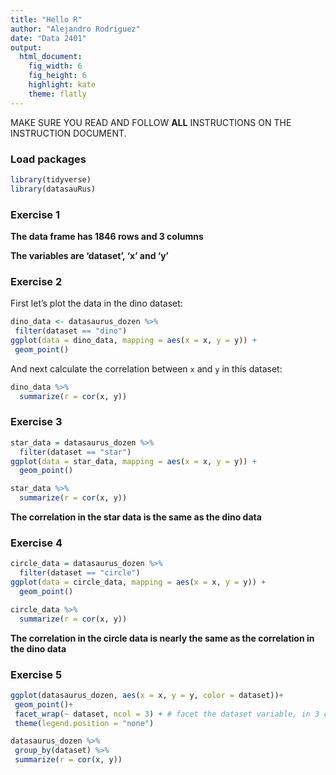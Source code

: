 ```yaml
---
title: "Hello R"
author: "Alejandro Rodriguez"
date: "Data 2401"
output: 
  html_document: 
    fig_width: 6
    fig_height: 6
    highlight: kate
    theme: flatly
---
```


MAKE SURE YOU READ AND FOLLOW **ALL** INSTRUCTIONS ON THE INSTRUCTION DOCUMENT. 

### Load packages


```r
library(tidyverse) 
library(datasauRus)
```


### Exercise 1

**The data frame has 1846 rows and 3 columns** 

**The variables are 'dataset', 'x' and 'y'**

### Exercise 2

First let's plot the data in the dino dataset:

```r
dino_data <- datasaurus_dozen %>%
 filter(dataset == "dino")
ggplot(data = dino_data, mapping = aes(x = x, y = y)) +
 geom_point()
```

And next calculate the correlation between `x` and `y` in this dataset:

```r
dino_data %>%
  summarize(r = cor(x, y))
```

### Exercise 3


```r
star_data = datasaurus_dozen %>%
  filter(dataset == "star")
ggplot(data = star_data, mapping = aes(x = x, y = y)) +
  geom_point()

```
 
```r
star_data %>%
  summarize(r = cor(x, y))

```
**The correlation in the star data is the same as the dino data**

### Exercise 4

```r
circle_data = datasaurus_dozen %>%
  filter(dataset == "circle")
ggplot(data = circle_data, mapping = aes(x = x, y = y)) +
  geom_point()

```

```r
circle_data %>%
  summarize(r = cor(x, y))

```
**The correlation in the circle data is nearly the same as the correlation in the dino data**

### Exercise 5

```r
ggplot(datasaurus_dozen, aes(x = x, y = y, color = dataset))+
 geom_point()+
 facet_wrap(~ dataset, ncol = 3) + # facet the dataset variable, in 3 cols
 theme(legend.position = "none")
```

```r
datasaurus_dozen %>%
 group_by(dataset) %>%
 summarize(r = cor(x, y))
```

